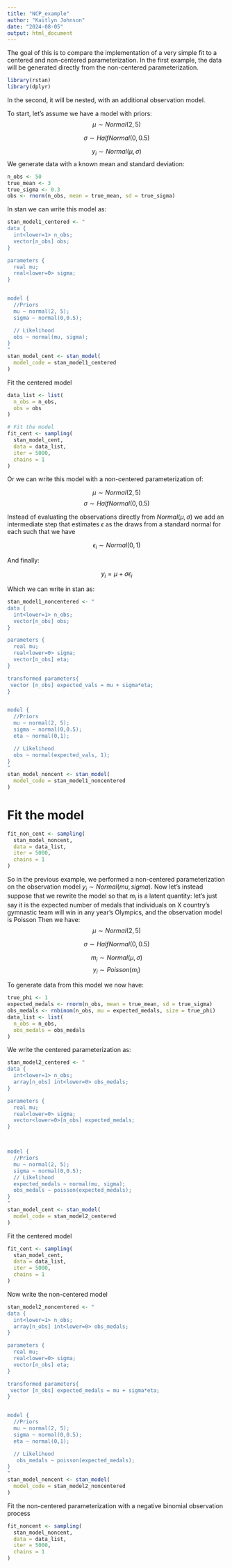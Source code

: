 ```yaml
---
title: "NCP_example"
author: "Kaitlyn Johnson"
date: "2024-08-05"
output: html_document
---
```

The goal of this is to compare the implementation of a very simple fit to
a centered and non-centered parameterization. In the first example, the
data will be generated directly from the non-centered parameterization.
```r
library(rstan)
library(dplyr)
```

In the second, it will be nested, with an additional observation model.

To start, let's assume we have a model with priors:
$$\mu \sim Normal(2,5) $$

$$ \sigma \sim HalfNormal(0,0.5) $$

$$ y_i \sim Normal(\mu, \sigma) $$
We generate data with a known mean and standard deviation:
```r
n_obs <- 50
true_mean <- 3
true_sigma <- 0.3
obs <- rnorm(n_obs, mean = true_mean, sd = true_sigma)
```

In stan we can write this model as:
```r
stan_model1_centered <- "
data {
  int<lower=1> n_obs;
  vector[n_obs] obs;
}

parameters {
  real mu;
  real<lower=0> sigma;
}


model {
  //Priors
  mu ~ normal(2, 5);
  sigma ~ normal(0,0.5);

  // Likelihood
  obs ~ normal(mu, sigma);
}
"
stan_model_cent <- stan_model(
  model_code = stan_model1_centered
)
```
Fit the centered model
```r
data_list <- list(
  n_obs = n_obs,
  obs = obs
)

# Fit the model
fit_cent <- sampling(
  stan_model_cent,
  data = data_list,
  iter = 5000,
  chains = 1
)
```
Or we can write this model with a non-centered parameterization of:

$$\mu \sim Normal(2,5) $$
$$ \sigma \sim HalfNormal(0,0.5) $$

Instead of evaluating the observations directly from $Normal(\mu, \sigma)$ we
add an intermediate step that estimates $\epsilon$ as the draws from a standard normal
for each such that we have

$$ \epsilon_i \sim Normal(0,1)$$

And finally:

$$ y_i = \mu + \sigma\epsilon_i$$

Which we can write in stan as:
```r
stan_model1_noncentered <- "
data {
  int<lower=1> n_obs;
  vector[n_obs] obs;
}

parameters {
  real mu;
  real<lower=0> sigma;
  vector[n_obs] eta;
}

transformed parameters{
 vector [n_obs] expected_vals = mu + sigma*eta;
}


model {
  //Priors
  mu ~ normal(2, 5);
  sigma ~ normal(0,0.5);
  eta ~ normal(0,1);

  // Likelihood
  obs ~ normal(expected_vals, 1);
}
"
stan_model_noncent <- stan_model(
  model_code = stan_model1_noncentered
)
```
# Fit the model
```r
fit_non_cent <- sampling(
  stan_model_noncent,
  data = data_list,
  iter = 5000,
  chains = 1
)
```

So in the previous example, we performed a non-centered parameterization on the
observation model $y_i \sim Normal(mu, sigma)$. Now let's instead suppose
that we rewrite the model so that $m_i$ is a latent quantity: let's just say it
is the expected number of medals that individuals on X country's gymnastic team
will win in any year's Olympics, and the observation model is Poisson
Then we have:
$$\mu \sim Normal(2,5) $$

$$ \sigma \sim HalfNormal(0,0.5) $$

$$ m_i \sim Normal(\mu, \sigma) $$
$$ y_i \sim Poisson(m_i)$$

To generate data from this model we now have:
```r
true_phi <- 1
expected_medals <- rnorm(n_obs, mean = true_mean, sd = true_sigma)
obs_medals <- rnbinom(n_obs, mu = expected_medals, size = true_phi)
data_list <- list(
  n_obs = n_obs,
  obs_medals = obs_medals
)
```
We write the centered parameterization as:
```r
stan_model2_centered <- "
data {
  int<lower=1> n_obs;
  array[n_obs] int<lower=0> obs_medals;
}

parameters {
  real mu;
  real<lower=0> sigma;
  vector<lower=0>[n_obs] expected_medals;
}



model {
  //Priors
  mu ~ normal(2, 5);
  sigma ~ normal(0,0.5);
  // Likelihood
  expected_medals ~ normal(mu, sigma);
  obs_medals ~ poisson(expected_medals);
}
"
stan_model_cent <- stan_model(
  model_code = stan_model2_centered
)
```
Fit the centered model
```r
fit_cent <- sampling(
  stan_model_cent,
  data = data_list,
  iter = 5000,
  chains = 1
)
```

Now write the non-centered model
```r
stan_model2_noncentered <- "
data {
  int<lower=1> n_obs;
  array[n_obs] int<lower=0> obs_medals;
}

parameters {
  real mu;
  real<lower=0> sigma;
  vector[n_obs] eta;
}

transformed parameters{
 vector [n_obs] expected_medals = mu + sigma*eta;
}


model {
  //Priors
  mu ~ normal(2, 5);
  sigma ~ normal(0,0.5);
  eta ~ normal(0,1);

  // Likelihood
   obs_medals ~ poisson(expected_medals);
}
"
stan_model_noncent <- stan_model(
  model_code = stan_model2_noncentered
)
```
Fit the non-centered parameterization with a negative binomial observation process
```r
fit_noncent <- sampling(
  stan_model_noncent,
  data = data_list,
  iter = 5000,
  chains = 1
)
```
